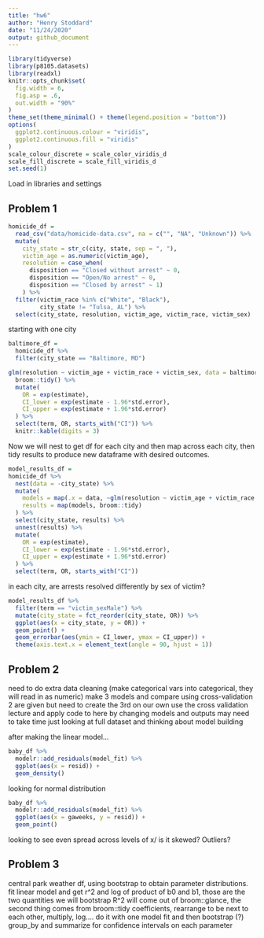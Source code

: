 ```yaml
---
title: "hw6"
author: "Henry Stoddard"
date: "11/24/2020"
output: github_document
---
```

```r
library(tidyverse)
library(p8105.datasets)
library(readxl)
knitr::opts_chunk$set(
  fig.width = 6,
  fig.asp = .6,
  out.width = "90%"
)
theme_set(theme_minimal() + theme(legend.position = "bottom"))
options(
  ggplot2.continuous.colour = "viridis",
  ggplot2.continuous.fill = "viridis"
)
scale_colour_discrete = scale_color_viridis_d
scale_fill_discrete = scale_fill_viridis_d
set.seed(1)
```
Load in libraries and settings

## Problem 1
```r
homicide_df =
  read_csv("data/homicide-data.csv", na = c("", "NA", "Unknown")) %>% 
  mutate(
    city_state = str_c(city, state, sep = ", "),
    victim_age = as.numeric(victim_age),
    resolution = case_when(
      disposition == "Closed without arrest" ~ 0,
      disposition == "Open/No arrest" ~ 0,
      disposition == "Closed by arrest" ~ 1)
    ) %>% 
  filter(victim_race %in% c("White", "Black"),
         city_state != "Tulsa, AL") %>% 
  select(city_state, resolution, victim_age, victim_race, victim_sex)

```

starting with one city
```r
baltimore_df =
  homicide_df %>% 
  filter(city_state == "Baltimore, MD")

glm(resolution ~ victim_age + victim_race + victim_sex, data = baltimore_df, family = binomial()) %>% 
  broom::tidy() %>% 
  mutate(
    OR = exp(estimate),
    CI_lower = exp(estimate - 1.96*std.error),
    CI_upper = exp(estimate + 1.96*std.error)
  ) %>% 
  select(term, OR, starts_with("CI")) %>% 
  knitr::kable(digits = 3)
```
Now we will nest to get df for each city and then map across each city, then tidy results to produce new dataframe with desired outcomes.

```r
model_results_df =
homicide_df %>% 
  nest(data = -city_state) %>% 
  mutate(
    models = map(.x = data, ~glm(resolution ~ victim_age + victim_race + victim_sex, data = .x, family = binomial())),
    results = map(models, broom::tidy)
  ) %>% 
  select(city_state, results) %>% 
  unnest(results) %>% 
  mutate(
    OR = exp(estimate),
    CI_lower = exp(estimate - 1.96*std.error),
    CI_upper = exp(estimate + 1.96*std.error)
  ) %>% 
  select(term, OR, starts_with("CI"))
```

in each city, are arrests resolved differently by sex of victim?
```r
model_results_df %>% 
  filter(term == "victim_sexMale") %>% 
  mutate(city_state = fct_reorder(city_state, OR)) %>% 
  ggplot(aes(x = city_state, y = OR)) +
  geom_point() +
  geom_errorbar(aes(ymin = CI_lower, ymax = CI_upper)) +
  theme(axis.text.x = element_text(angle = 90, hjust = 1))
```

## Problem 2
need to do extra data cleaning (make categorical vars into categorical, they will read in as numeric)
make 3 models and compare using cross-validation
2 are given but need to create the 3rd on our own
use the cross validation lecture and apply code to here by changing models and outputs
may need to take time just looking at full dataset and thinking about model building

after making the linear model...
```r
baby_df %>% 
  modelr::add_residuals(model_fit) %>% 
  ggplot(aes(x = resid)) +
  geom_density()
```
looking for normal distribution
```r
baby_df %>% 
  modelr::add_residuals(model_fit) %>% 
  ggplot(aes(x = gaweeks, y = resid)) +
  geom_point()
```
looking to see even spread across levels of x/ is it skewed? Outliers?

## Problem 3
central park weather df, using bootstrap to obtain parameter distributions. fit linear model and get r^2 and log of product of b0 and b1, those are the two quantities we will bootstrap
R^2 will come out of broom::glance, the second thing comes from broom::tidy coefficients, rearrange to be next to each other, multiply, log....
do it with one model fit and then bootstrap (?)
group_by and summarize for confidence intervals on each parameter
